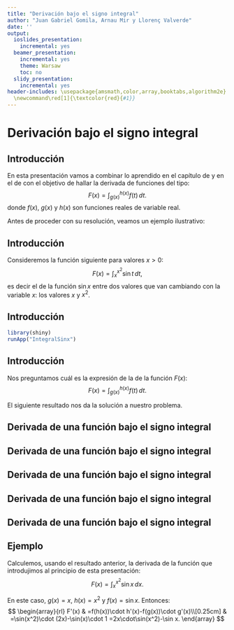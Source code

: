 ```yaml
---
title: "Derivación bajo el signo integral"
author: "Juan Gabriel Gomila, Arnau Mir y Llorenç Valverde"
date: ''
output:
  ioslides_presentation:
    incremental: yes
  beamer_presentation:
    incremental: yes
    theme: Warsaw
    toc: no
  slidy_presentation:
    incremental: yes
header-includes: \usepackage{amsmath,color,array,booktabs,algorithm2e} \newcommand\blue[1]{\textcolor{blue}{#1}}
  \newcommand\red[1]{\textcolor{red}{#1}}
---
```



# Derivación bajo el signo integral

## Introducción

En esta presentación vamos a combinar lo aprendido en el capítulo de \blue{derivación} y en el de \blue{integración} con el objetivo de hallar la derivada de funciones del tipo:
$$
F(x)=\int_{g(x)}^{h(x)}f(t)\,dt.
$$
donde $f(x)$, $g(x)$ y $h(x)$ son funciones reales de variable real.

Antes de proceder con su resolución, veamos un ejemplo ilustrativo:

## Introducción
Consideremos la función siguiente para valores $x>0$:
$$
F(x)=\int_{x}^{x^2}\sin t\, dt,
$$
es decir el \red{área} de la función $\sin x$ entre dos valores que van cambiando con la variable $x$: los valores $x$ y $x^2$.

## Introducción
```r
library(shiny)
runApp("IntegralSinx")
```

## Introducción
Nos preguntamos cuál es la expresión de la \red{derivada} de la función $F(x)$:
$$
F(x)=\int_{g(x)}^{h(x)}f(t)\,dt.
$$

El siguiente resultado nos da la solución a nuestro problema.

## Derivada de una función bajo el signo integral
\begin{theorem}
Sea $f:D\longrightarrow\mathbb{R}$ una función continua siendo $D$ su \blue{dominio de definición.} Sean $g,h:[a,b]\longrightarrow\mathbb{R}$ funciones derivables tales que $g([a,b])\subseteq D$, $h([a,b])\subseteq D$. Definimos la función 
$$
F(x)=\int_{g(x)}^{h(x)} f(t)\,dt.
$$
Entonces $F$ es \red{derivable} y el valor de su \red{función derivada $F'(x)$} puede expresarse como:
$$
F'(x)=f(h(x))\cdot h'(x)-f(g(x))\cdot g'(x).
$$
\end{theorem}

## Derivada de una función bajo el signo integral
\begin{block}{Demostración.}

Usando las propiedades de la integral de una función podemos escribir la función $F(x)$ como:
\begin{equation}
F(x)=\int_{a}^{h(x)} f(t)\,dt-\int_a^{g(x)}f(t)\,dt,
\label{FDIF}
\end{equation}
siendo $a\in D$.
\end{block}

## Derivada de una función bajo el signo integral

\begin{block}{}
Para demostrar la proposición anterior basta demostrar que la derivada de las funciones:
$$
H(x)=\int_{a}^{h(x)} f(t)\,dt,\quad G(x)=\int_{a}^{g(x)} f(t)\,dt
$$
valen, respectivamente,
$$
H'(x)=f(h(x))\cdot h'(x),\quad G'(x)=f(g(x))\cdot g'(x),
$$
ya que usando la expresión (\ref{FDIF}), podemos escribir la derivada de la función $F(x)$ como:
$$
F'(x)=H'(x)-G'(x)=f(h(x))\cdot h'(x)-f(g(x))\cdot g'(x).
$$
\end{block}

## Derivada de una función bajo el signo integral

\begin{block}{}
Para ver las expresiones de las derivadas de las funciones $H(x)$ y $G(x)$, basta ver la expresión por ejemplo de $H'(x)$ ya que la otra, la expresión de $G'(x)$, se obtendría cambiando los papeles de la función $h(x)$ por $g(x)$.


Veamos pues que $\displaystyle H'(x)=f(h(x))\cdot h'(x)$. 

Notemos en primer lugar que podemos escribir la función $H(x)$ como la composición de las funciones siguientes:
$H(x)=(\hat{F}\circ h)(x),$ siendo $\displaystyle \hat{F}(x)=\int_a^x f(t)\,dt$. Efectivamente,
$$
(\hat{F}\circ h)(x)=\hat{F}(h(x))=\int_a^{h(x)}f(t)\,dt = H(x).
$$
\end{block}

## Derivada de una función bajo el signo integral

\begin{block}{}
Aplicando la regla de la cadena obtenemos,
$$
H'(x)=\hat{F}'(h(x))\cdot h'(x),
$$
pero usando el Teorema Fundamental del cálculo, tenemos que $\hat{F}'(z)=f(z)$. Por tanto, cambiando $z$ por $h(x)$, tenemos lo que queríamos demostrar:
$$
H'(x)=f(h(x))\cdot h'(x).
$$
\ \hfill $\Box$
\end{block}

## Ejemplo
Calculemos, usando el resultado anterior, la derivada de la función que introdujimos al principio de esta presentación:
$$
F(x)=\int_x^{x^2}\sin x\, dx.
$$

En este caso, $g(x)=x,\ h(x)=x^2$ y $f(x)=\sin x$. Entonces:
$$
\begin{array}{rl}
F'(x) & =f(h(x))\cdot h'(x)-f(g(x))\cdot g'(x)\\[0.25cm] & =\sin(x^2)\cdot (2x)-\sin(x)\cdot 1 =2x\cdot\sin(x^2)-\sin x.
\end{array}
$$